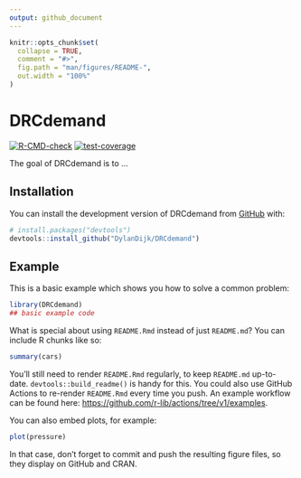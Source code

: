 ```yaml
---
output: github_document
---
```


<!-- README.md is generated from README.Rmd. Please edit that file -->

```r
knitr::opts_chunk$set(
  collapse = TRUE,
  comment = "#>",
  fig.path = "man/figures/README-",
  out.width = "100%"
)
```

# DRCdemand

<!-- badges: start -->
[![R-CMD-check](https://github.com/DylanDijk/DRCdemand/actions/workflows/R-CMD-check.yaml/badge.svg)](https://github.com/DylanDijk/DRCdemand/actions/workflows/R-CMD-check.yaml)
[![test-coverage](https://github.com/DylanDijk/DRCdemand/actions/workflows/test-coverage.yaml/badge.svg)](https://github.com/DylanDijk/DRCdemand/actions/workflows/test-coverage.yaml)
<!-- badges: end -->

The goal of DRCdemand is to ...

## Installation

You can install the development version of DRCdemand from [GitHub](https://github.com/) with:

``` r
# install.packages("devtools")
devtools::install_github("DylanDijk/DRCdemand")
```

## Example

This is a basic example which shows you how to solve a common problem:

```r
library(DRCdemand)
## basic example code
```

What is special about using `README.Rmd` instead of just `README.md`? You can include R chunks like so:

```r
summary(cars)
```

You'll still need to render `README.Rmd` regularly, to keep `README.md` up-to-date. `devtools::build_readme()` is handy for this. You could also use GitHub Actions to re-render `README.Rmd` every time you push. An example workflow can be found here: <https://github.com/r-lib/actions/tree/v1/examples>.

You can also embed plots, for example:

```r
plot(pressure)
```

In that case, don't forget to commit and push the resulting figure files, so they display on GitHub and CRAN.
